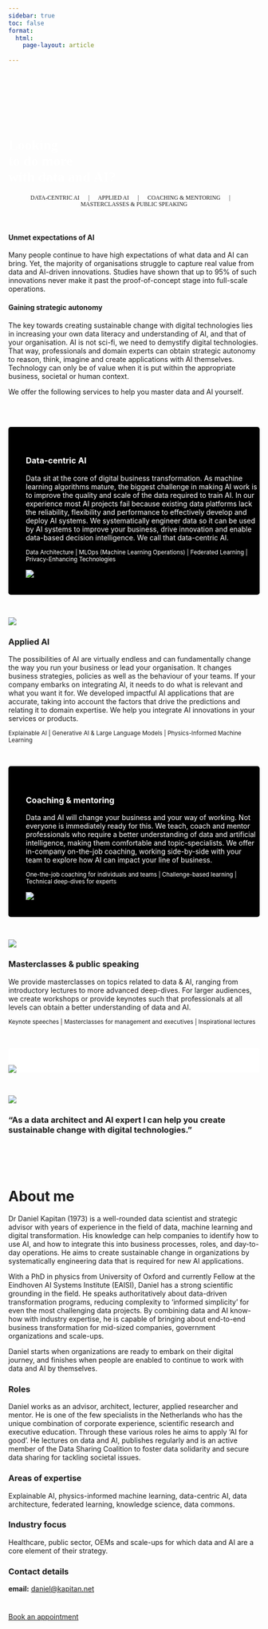 ```yaml
---
sidebar: true
toc: false
format:
  html:
    page-layout: article
  
---
```

```{=html}
<!-- Bug in hero - only displays properly with empty div at the top -->
<div class="jumbotron bgimg">
  <div class="container">
    <h1 class="display-4"></h1>
    <p class="lead"></p>
  </div>
</div>
<style type="text/css">
.bgimg {
  background-image: url('images/hero.jpg');
  Background-size: cover;
}
.lead {
    font-family: "Zilla Slab";
    text-align: center;
}
.hero-quote {
  font-family: "Zilla Slab";
  font-color: white;
  color: white;
}

.fw-bold {
  /* font-family: "Zilla Slab Highlight"; */
  font-style: bold !important;
  color: white !important;
}
</style>
<div class="p-5 mb-4 bg-light rounded-3 bgimg">
  <br><br><br><br>
  <div class="hero-quote">
    <h1 class="display-5 fw-bold">Looking<br>to do more<br>with data and AI?</h1>
  </div>
</div>
<p class="lead">
   <small class="text-hero">DATA-CENTRIC AI &emsp; | &emsp; APPLIED AI &emsp; | &emsp; COACHING & MENTORING &emsp; | &emsp; MASTERCLASSES & PUBLIC SPEAKING</small>
</p>
```



<br>

::: {.grid}
::: {.g-col-1}
:::

::: {.g-col-10}
#### Unmet expectations of AI

Many people continue to have high expectations of what data and AI can bring. Yet, the majority of organisations struggle to capture real value from data and AI-driven innovations. Studies have shown that up to 95% of such innovations never make it past the proof-of-concept stage into full-scale operations.

#### Gaining strategic autonomy

The key towards creating sustainable change with digital technologies lies in increasing your own data literacy and understanding of AI, and that of your organisation. AI is not sci-fi, we need to demystify digital technologies. That way, professionals and domain experts can obtain strategic autonomy to reason, think, imagine and create applications with AI themselves. Technology can only be of value when it is put within the appropriate business, societal or human context. 

We offer the following services to help you master data and AI yourself.
:::

::: {.g-col-1}
:::
:::

<br><br>

:::: {#light-grey-background}
::: {.grid}
::: {.g-col-8}

### Data-centric AI

Data sit at the core of digital business transformation. As machine learning algorithms mature, the biggest challenge in making AI work is to improve the quality and scale of the data required to train AI. In our experience most AI projects fail because existing data platforms lack the reliability, flexibility and performance to effectively develop and deploy AI systems. We systematically engineer data so it can be used by AI systems to improve your business, drive innovation and enable data-based decision intelligence. We call that data-centric AI.

<small class="text-muted">Data Architecture | MLOps (Machine Learning Operations) | Federated Learning | Privacy-Enhancing Technologies</small>
:::

:::{.g-col-4}
![](images/noun-timeline-inverse.png)
:::
:::
::::

<br>

:::: {#applied-ai}
::: {.grid}
::: {.g-col-4}
![](images/noun-generative-ai.png)
:::

::: {.g-col-8}
### Applied AI
The possibilities of AI are virtually endless and can fundamentally change the way you run your business or lead your organisation. It changes business strategies, policies as well as the behaviour of your teams. If your company embarks on integrating AI, it needs to do what is relevant and what you want it for. We developed impactful AI applications that are accurate, taking into account the factors that drive the predictions and relating it to domain expertise. We help you integrate AI innovations in your services or products.

<small class="text-muted">Explainable AI | Generative AI & Large Language Models | Physics-Informed Machine Learning</small> 
:::
:::
::::

<br>

:::: {#light-grey-background}
::: {.grid}
::: {.g-col-8}

### Coaching & mentoring

Data and AI will change your business and your way of working. Not everyone is immediately ready for this. We teach, coach and mentor professionals who require a better understanding of data and artificial intelligence, making them comfortable and topic-specialists. We offer in-company on-the-job coaching, working side-by-side with your team to explore how AI can impact your line of business.

<small class="text-muted">One-the-job coaching for individuals and teams | Challenge-based learning | Technical deep-dives for experts</small> 
:::

::: {.g-col-4}
![](images/noun-mentor-inverse.png)
:::
:::
::::

<br>

:::: {.container}
::: {.grid}
::: {.g-col-4}
![](images/noun-lecture.png)
:::

::: {.g-col-8}
### Masterclasses & public speaking
We provide masterclasses on topics related to data & AI, ranging from introductory lectures to more advanced deep-dives. For larger audiences, we create workshops or provide keynotes such that professionals at all levels can obtain a better understanding of data and AI.

<small class="text-muted">Keynote speeches | Masterclasses for management and executives | Inspirational lectures</small>
:::
:::
::::

<br>

:::: {#logo-board}
[![](/images/logo-board.png)](projects/index.qmd)
:::

<br>

```{=html}
<style>
#light-grey-background {
  padding-top: 35px;
  padding-bottom: 20px;
  padding-left: 35px;
  background-color: #000000;
  color: #ffffff;
  border-radius: .3rem !important;
}
#logo-board {
  padding-top: 20px;
  border-radius: .3rem !important;
  background-color: #ffffff;
}
</style>
```





::: {.grid}
::: {.g-col-2}
:::

::: {.g-col-6}
![](images/vka-profile.png){fig-align="center"}

### "As a data architect and AI expert I can help you create sustainable change with digital technologies."
:::

::: {.g-col-2}
:::
:::


<br><br><br>

# About me

Dr Daniel Kapitan (1973) is a well-rounded data scientist and strategic advisor with years of experience in the field of data, machine learning and digital transformation. His knowledge can help companies to identify how to use AI, and how to integrate this into business processes, roles, and day-to-day operations. He aims to create sustainable change in organizations by systematically engineering data that is required for new AI applications.

With a PhD in physics from University of Oxford and currently Fellow at the Eindhoven AI Systems Institute (EAISI), Daniel has a strong scientific grounding in the field. He speaks authoritatively about data-driven transformation programs, reducing complexity to ‘informed simplicity’ for even the most challenging data projects. By combining data and AI know-how with industry expertise, he is capable of bringing about end-to-end business transformation for mid-sized companies, government organizations and scale-ups.

Daniel starts when organizations are ready to embark on their digital journey, and finishes when people are enabled to continue to work with data and AI by themselves.

### Roles
Daniel works as an advisor, architect, lecturer, applied researcher and mentor. He is one of the few specialists in the Netherlands who has the unique combination of corporate experience, scientific research and executive education. Through these various roles he aims to apply ‘AI for good’. He lectures on data and AI, publishes regularly and is an active member of the Data Sharing Coalition to foster data solidarity and secure data sharing for tackling societal issues.

### Areas of expertise
Explainable AI, physics-informed machine learning, data-centric AI, data architecture, federated learning, knowledge science, data commons.

### Industry focus
Healthcare, public sector, OEMs and scale-ups for which data and AI are a core element of their strategy.


### Contact details

__email:__ [daniel@kapitan.net](mailto:daniel@kapitan.net) <br>

#
```{=html}
<a href="/appointment" class="btn btn-primary btn-lg" type="button">Book an appointment</a>
```
